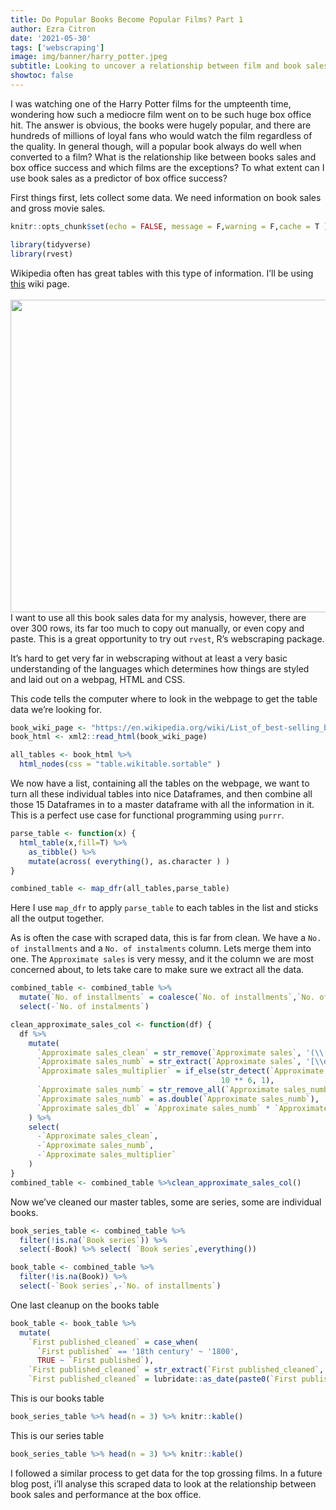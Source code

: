 ```yaml
---
title: Do Popular Books Become Popular Films? Part 1
author: Ezra Citron
date: '2021-05-30'
tags: ['webscraping']
image: img/banner/harry_potter.jpeg
subtitle: Looking to uncover a relationship between film and book sales
showtoc: false
---
```


I was watching one of the Harry Potter films for the umpteenth time, wondering how such a mediocre film went on to be such huge box office hit. The answer is obvious, the books were hugely popular, and there are hundreds of millions of loyal fans who would watch the film regardless of the quality.
In general though, will a popular book always do well when converted to a film? What is the relationship like between books sales and box office success and which films are the exceptions? To what extent can I use book sales as a predictor of box office success?

First things first, lets collect some data.
We need information on book sales and gross movie sales.

```r
knitr::opts_chunk$set(echo = FALSE, message = F,warning = F,cache = T )
```

```r
library(tidyverse)
library(rvest)
```


Wikipedia often has great tables with this type of information. I'll be using [this](https://en.wikipedia.org/wiki/List_of_best-selling_books) wiki page.  
<br>
<img align = "left" width="1000" height="500" src="wiki.png" >  
<br>
<br>
<br>
<br>

I want to use all this book sales data for my analysis, however, there are over 300 rows, its far too much to copy out manually, or even copy and paste. This is a great opportunity to try out `rvest`, R's webscraping package.


It's hard to get very far in webscraping without at least a very basic understanding of the languages which determines how things are styled and laid out on a webpag, HTML and CSS.
 
This code tells the computer where to look in the webpage to get the table data we're looking for.

```r
book_wiki_page <- "https://en.wikipedia.org/wiki/List_of_best-selling_books#List_of_best-selling_individual_books"
book_html <- xml2::read_html(book_wiki_page)

all_tables <- book_html %>%
  html_nodes(css = "table.wikitable.sortable" )
```

We now have a list, containing all the tables on the webpage, we want to turn all these individual tables into nice Dataframes, and then combine all those 15 Dataframes in to a master dataframe with all the information in it.
This is a perfect use case for functional programming using `purrr`.

```r
parse_table <- function(x) {
  html_table(x,fill=T) %>%
    as_tibble() %>%
    mutate(across( everything(), as.character ) )
}

combined_table <- map_dfr(all_tables,parse_table)
```

Here I use `map_dfr` to apply `parse_table` to each tables in the list and  sticks  all the output together.

As is often the case with scraped data, this is far from clean. We have a `No. of installments` and a `No. of instalments` column. Lets merge them into one.
The `Approximate sales` is very messy, and it the column we are most concerned about, to lets take care to make sure we extract all the data.  

```r
combined_table <- combined_table %>%
  mutate(`No. of installments` = coalesce(`No. of installments`,`No. of instalments`)) %>%
  select(-`No. of instalments`)

clean_approximate_sales_col <- function(df) {
  df %>%
    mutate(
      `Approximate sales_clean` = str_remove(`Approximate sales`, '(\\[\\d+\\])+'),
      `Approximate sales_numb` = str_extract(`Approximate sales`, '[\\d,\\.]+'),
      `Approximate sales_multiplier` = if_else(str_detect(`Approximate sales`, 'million'),
                                               10 ** 6, 1),
      `Approximate sales_numb` = str_remove_all(`Approximate sales_numb`, ','),
      `Approximate sales_numb` = as.double(`Approximate sales_numb`),
      `Approximate sales_dbl` = `Approximate sales_numb` * `Approximate sales_multiplier`
    ) %>%
    select(
      -`Approximate sales_clean`,
      -`Approximate sales_numb`,
      -`Approximate sales_multiplier`
    )
}
combined_table <- combined_table %>%clean_approximate_sales_col()
```


Now we've cleaned our master tables, some are series, some are individual books.

```r
book_series_table <- combined_table %>%
  filter(!is.na(`Book series`)) %>%
  select(-Book) %>% select( `Book series`,everything())

book_table <- combined_table %>%
  filter(!is.na(Book)) %>%
  select(-`Book series`,-`No. of installments`)
```

One last cleanup on the books table
```r
book_table <- book_table %>%
  mutate(
    `First published_cleaned` = case_when(
      `First published` == '18th century' ~ '1800',
      TRUE ~ `First published`),
    `First published_cleaned` = str_extract(`First published_cleaned`,'\\d+'),
    `First published_cleaned` = lubridate::as_date(paste0(`First published_cleaned`,"-01-01") ) )
```

This is our books table
```r
book_series_table %>% head(n = 3) %>% knitr::kable()
```

This is our series table
```r
book_series_table %>% head(n = 3) %>% knitr::kable()
```

I followed a similar process to get data for the top grossing films. In a future blog post, i'll analyse this scraped data to look at the relationship between book sales and performance at the box office.

